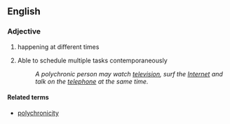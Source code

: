 ==English==

===Adjective===
{{en-adj}}

# happening at different times
# {{context|of a person}} Able to schedule multiple tasks contemporaneously
#: ''A polychronic person may watch [[television]], surf the [[Internet]] and talk on the [[telephone]] at the same time.''

====Related terms====
* [[polychronicity]]